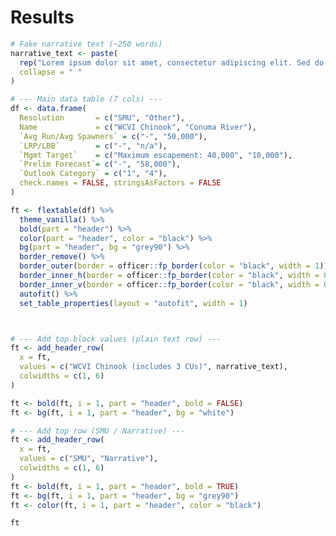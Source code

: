 # Results

```r

# Fake narrative text (~250 words)
narrative_text <- paste(
  rep("Lorem ipsum dolor sit amet, consectetur adipiscing elit. Sed do eiusmod tempor incididunt ut labore et dolore magna aliqua. ", 10),
  collapse = " "
)

# --- Main data table (7 cols) ---
df <- data.frame(
  Resolution       = c("SMU", "Other"),
  Name             = c("WCVI Chinook", "Conuma River"),
  `Avg Run/Avg Spawners` = c("-", "50,000"),
  `LRP/LBB`        = c("-", "n/a"),
  `Mgmt Target`    = c("Maximum escapement: 40,000", "10,000"),
  `Prelim Forecast`= c("-", "58,000"),
  `Outlook Category` = c("1", "4"),
  check.names = FALSE, stringsAsFactors = FALSE
)

ft <- flextable(df) %>%
  theme_vanilla() %>%
  bold(part = "header") %>%
  color(part = "header", color = "black") %>%
  bg(part = "header", bg = "grey90") %>%
  border_remove() %>%
  border_outer(border = officer::fp_border(color = "black", width = 1)) %>%
  border_inner_h(border = officer::fp_border(color = "black", width = 0.5)) %>%
  border_inner_v(border = officer::fp_border(color = "black", width = 0.5)) %>%
  autofit() %>%
  set_table_properties(layout = "autofit", width = 1)



# --- Add top block values (plain text row) ---
ft <- add_header_row(
  x = ft,
  values = c("WCVI Chinook (includes 3 CUs)", narrative_text),
  colwidths = c(1, 6)
)

ft <- bold(ft, i = 1, part = "header", bold = FALSE)
ft <- bg(ft, i = 1, part = "header", bg = "white")

# --- Add top row (SMU / Narrative) ---
ft <- add_header_row(
  x = ft,
  values = c("SMU", "Narrative"),
  colwidths = c(1, 6)
)
ft <- bold(ft, i = 1, part = "header", bold = TRUE)
ft <- bg(ft, i = 1, part = "header", bg = "grey90")
ft <- color(ft, i = 1, part = "header", color = "black")

ft

```

